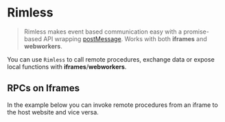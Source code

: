 
<Meta title="Getting Started|Overview" />

# Rimless

> Rimless makes event based communication easy with a promise-based API wrapping [postMessage](https://developer.mozilla.org/en-US/docs/Web/API/Window/postMessage). Works with both **iframes** and **webworkers**.

You can use `Rimless` to call remote procedures, exchange data or expose local functions
with **iframes**/**webworkers**.

## RPCs on Iframes

In the example below you can invoke remote procedures from an iframe to the host website and vice
versa.

<Preview withSource="none">
  <SingleIframeExample />
</Preview>
